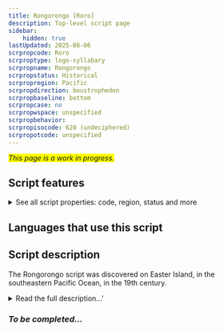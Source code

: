 ```yaml
---
title: Rongorongo [Roro]
description: Top-level script page
sidebar:
    hidden: true
lastUpdated: 2025-08-06
scrpropcode: Roro
scrproptype: logo-syllabary
scrpropname: Rongorongo
scrpropstatus: Historical
scrpropregion: Pacific
scrpropdirection: boustrophedon
scrpropbaseline: bottom
scrpropcase: no
scrpropwspace: unspecified
scrpropbehavior: 
scrpropisocode: 620 (undeciphered)
scrpropotcode: unspecified
---
```


<span style='background-color:yellow'>_This page is a work in progress._</span>


## Script features

<details>
<summary> See all script properties: code, region, status and more</summary>
<ScriptInfo />
</details>

## Languages that use this script

<WsList script='Roro' wsMax='5' />

## Script description

The Rongorongo script was discovered on Easter Island, in the southeastern Pacific Ocean, in the 19th century.

<details><summary>Read the full description...'</summary>_Not yet available._</details>

### _To be completed..._

